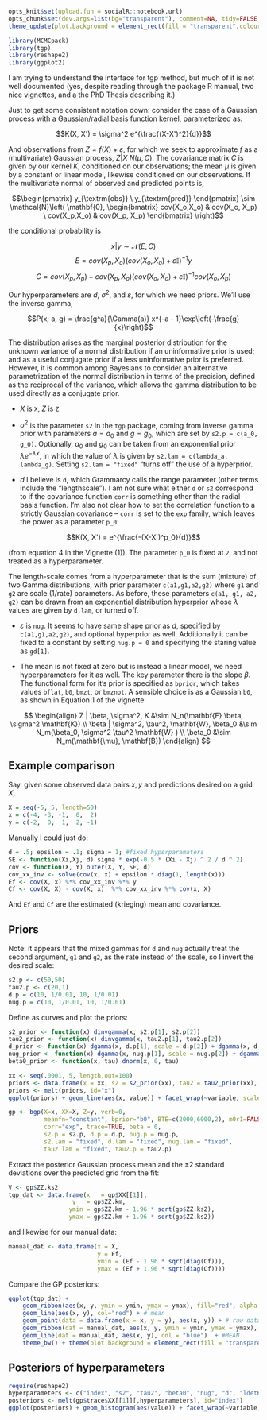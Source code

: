```r
opts_knit$set(upload.fun = socialR::notebook.url)
opts_chunk$set(dev.args=list(bg="transparent"), comment=NA, tidy=FALSE, message=FALSE)
theme_update(plot.background = element_rect(fill = "transparent",colour = NA))
```


```r
library(MCMCpack)
library(tgp)
library(reshape2)
library(ggplot2)
```


I am trying to understand the interface for tgp method, but much of it is not well documented (yes, despite reading through the package R manual, two nice vignettes, and a the PhD Thesis describing it.)

Just to get some consistent notation down: consider the case of a Gaussian process with a Gaussian/radial basis function kernel, parameterized as:

$$K(X, X') = \sigma^2 e^{\frac{(X-X')^2}{d}}$$

And observations from $Z = f(X) + \varepsilon$, for which we seek to approximate $f$ as a (multivariate) Gaussian process, $Z | X ~ N(\mu, C)$. The covariance matrix $C$ is given by our kernel $K$, conditioned on our observations; the mean $\mu$ is given by a constant or linear model, likewise conditioned on our observations.  If the multivariate normal of observed and predicted points is,

$$\begin{pmatrix} y_{\textrm{obs}} \ y_{\textrm{pred}} \end{pmatrix} \sim \mathcal{N}\left( \mathbf{0}, \begin{bmatrix} cov(X_o,X_o) & cov(X_o, X_p) \ cov(X_p,X_o) & cov(X_p, X_p) \end{bmatrix} \right)$$

the conditional probability is

$$x|y \sim \mathcal{N}(E,C)$$ $$E = cov(X_p, X_o) (cov(X_o,X_o) + \varepsilon \mathbb{I}) ^{-1} y$$ $$C= cov(X_p, X_p) - cov(X_p, X_o) (cov(X_o,X_o)+ \varepsilon \mathbb{I} )^{-1} cov(X_o, X_p)$$


Our hyperparameters are $d$, $\sigma^2$, and $\varepsilon$, for which we need priors.  We'll use the inverse gamma,

$$P(x; a, g) = \frac{g^a}{\Gamma(a)} x^{-a - 1}\exp\left(-\frac{g}{x}\right)$$

The distribution arises as the marginal posterior distribution for the unknown variance of a normal distribution if an uninformative prior is used; and as a useful conjugate prior if a less uninformative prior is preferred. However, it is common among Bayesians to consider an alternative parametrization of the normal distribution in terms of the precision, defined as the reciprocal of the variance, which allows the gamma distribution to be used directly as a conjugate prior.

* $X$ is `X`, $Z$ is `Z` 

* $\sigma^2$ is the parameter `s2` in the `tgp` package, coming from inverse gamma prior with parameters $a = a_0$ and $g = g_0$, which are set by `s2.p = c(a_0, g_0)`.  Optionally, $a_0$ and $g_0$ can be taken from an exponential prior $\lambda e^{-\lambda x}$, in which the value of $\lambda$ is given by `s2.lam = c(lambda_a, lambda_g)`.  Setting `s2.lam = "fixed"` "turns off" the use of a hyperprior.  

* $d$ I believe is `d`, which Grammarcy calls the range parameter (other terms include the "lengthscale"). I am not sure what either `d` or `s2` correspond to if the covariance function `corr` is something other than the radial basis function.  I'm also not clear how to set the correlation function to a strictly Gaussian covariance -- `corr` is set to the `exp` family, which leaves the power as a parameter `p_0`:

$$K(X, X') =  e^{\frac{-(X-X')^p_0}{d}}$$

(from equation 4 in the Vignette (1)).  The parameter `p_0` is fixed at `2`, and not treated as a hyperparameter.  

The length-scale comes from a hyperparameter that is the sum (mixture) of two Gamma distributions, with prior parameter `c(a1,g1,a2,g2)` where `g1` and `g2` are scale (1/rate) parameters.  As before, these parameters  `c(a1, g1, a2, g2)` can be drawn from an exponential distribution hyperprior whose $\lambda$ values are given by `d.lam`, or turned off.  

* $\varepsilon$ is `nug`.  It seems to have same shape prior as $d$, specified by `c(a1,g1,a2,g2)`, and optional hyperprior as well.  Additionally it can be fixed to a constant by setting `nug.p = 0` and specifying the staring value as `gd[1]`.  

* The mean is not fixed at zero but is instead a linear model, we need hyperparameters for it as well.  The key parameter there is the slope $\beta$.  The functional form for it's prior is specified as `bprior`, which takes values `bflat`, `b0`, `bmzt`, or `bmznot`.  A sensible choice is as a Gaussian `b0`, as shown in Equation 1 of the vignette


$$
\begin{align} 
Z | \beta, \sigma^2, K &\sim N_n(\mathbf{F} \beta, \sigma^2 \mathbf{K}) \\
\beta | \sigma^2, \tau^2, \mathbf{W}, \beta_0 &\sim N_m(\beta_0, \sigma^2 \tau^2 \mathbf{W} )  \\
\beta_0 &\sim N_m(\mathbf{\mu}, \mathbf{B})
\end{align}
$$


## Example comparison

Say, given some observed data pairs $x,y$ and predictions desired on a grid $X$,

```r
X = seq(-5, 5, length=50)
x = c(-4, -3, -1,  0,  2)
y = c(-2,  0,  1,  2, -1)
```

Manually I could just do:

```r
d = .5; epsilon = .1; sigma = 1; #fixed hyperparamaters
SE <- function(Xi,Xj, d) sigma * exp(-0.5 * (Xi - Xj) ^ 2 / d ^ 2)
cov <- function(X, Y) outer(X, Y, SE, d) 
cov_xx_inv <- solve(cov(x, x) + epsilon * diag(1, length(x)))
Ef <- cov(X, x) %*% cov_xx_inv %*% y
Cf <- cov(X, X) - cov(X, x)  %*% cov_xx_inv %*% cov(x, X)
```

And `Ef` and `Cf` are the estimated (krieging) mean and covariance.

## Priors


Note: it appears that the mixed gammas for `d` and `nug` actually treat the second argument, `g1` and `g2`, as the rate instead of the scale, so I invert the desired scale:

```r
s2.p <- c(50,50)
tau2.p <- c(20,1)
d.p = c(10, 1/0.01, 10, 1/0.01)
nug.p = c(10, 1/0.01, 10, 1/0.01)
```


Define as curves and plot the priors:

```r
s2_prior <- function(x) dinvgamma(x, s2.p[1], s2.p[2])
tau2_prior <- function(x) dinvgamma(x, tau2.p[1], tau2.p[2])
d_prior <- function(x) dgamma(x, d.p[1], scale = d.p[2]) + dgamma(x, d.p[3], scale = d.p[4])
nug_prior <- function(x) dgamma(x, nug.p[1], scale = nug.p[2]) + dgamma(x, nug.p[3], scale = nug.p[4])
beta0_prior <- function(x, tau) dnorm(x, 0, tau)

xx <- seq(.0001, 5, length.out=100)
priors <- data.frame(x = xx, s2 = s2_prior(xx), tau2 = tau2_prior(xx), beta0 = beta0_prior(xx, 1), nug = nug_prior(xx), d = d_prior(xx))
priors <- melt(priors, id="x")
ggplot(priors) + geom_line(aes(x, value)) + facet_wrap(~variable, scale="free")
```


```r
gp <- bgp(X=x, XX=X, Z=y, verb=0,
          meanfn="constant", bprior="b0", BTE=c(2000,6000,2), m0r1=FALSE, 
          corr="exp", trace=TRUE, beta = 0,
          s2.p = s2.p, d.p = d.p, nug.p = nug.p,
          s2.lam = "fixed", d.lam = "fixed", nug.lam = "fixed", 
          tau2.lam = "fixed", tau2.p = tau2.p)
```



Extract the posterior Gaussian process mean and the $\pm 2$ standard deviations over the predicted grid from the fit:

```r
V <- gp$ZZ.ks2
tgp_dat <- data.frame(x   = gp$XX[[1]], 
                  y   = gp$ZZ.km, 
                 ymin = gp$ZZ.km - 1.96 * sqrt(gp$ZZ.ks2), 
                 ymax = gp$ZZ.km + 1.96 * sqrt(gp$ZZ.ks2))
```

and likewise for our manual data:

```r
manual_dat <- data.frame(x = X, 
                         y = Ef, 
                         ymin = (Ef - 1.96 * sqrt(diag(Cf))), 
                         ymax = (Ef + 1.96 * sqrt(diag(Cf))))
```


Compare the GP posteriors:

```r
ggplot(tgp_dat) +
    geom_ribbon(aes(x, y, ymin = ymin, ymax = ymax), fill="red", alpha = .1) + # Var
    geom_line(aes(x, y), col="red") + # mean
    geom_point(data = data.frame(x = x, y = y), aes(x, y)) + # raw data
    geom_ribbon(dat = manual_dat, aes(x, y, ymin = ymin, ymax = ymax), fill = "blue", alpha = .1) + # Var
    geom_line(dat = manual_dat, aes(x, y), col = "blue")  + #MEAN    
    theme_bw() + theme(plot.background = element_rect(fill = "transparent",colour = NA))
```


## Posteriors of hyperparameters

```r
require(reshape2)
hyperparameters <- c("index", "s2", "tau2", "beta0", "nug", "d", "ldetK")
posteriors <- melt(gp$trace$XX[[1]][,hyperparameters], id="index")
ggplot(posteriors) + geom_histogram(aes(value)) + facet_wrap(~variable, scales="free")

```


